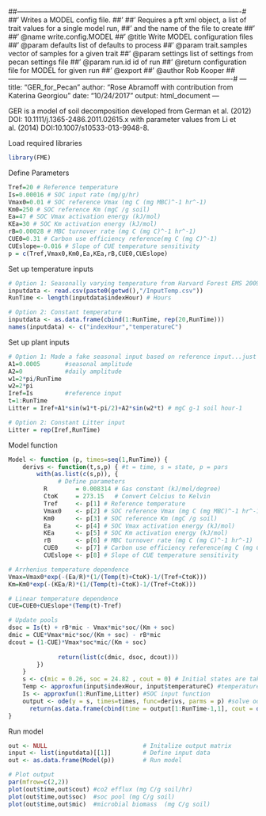 
##-------------------------------------------------------------------------------------------------#
##' Writes a MODEL config file.
##'
##' Requires a pft xml object, a list of trait values for a single model run,
##' and the name of the file to create
##'
##' @name write.config.MODEL
##' @title Write MODEL configuration files
##' @param defaults list of defaults to process
##' @param trait.samples vector of samples for a given trait
##' @param settings list of settings from pecan settings file
##' @param run.id id of run
##' @return configuration file for MODEL for given run
##' @export
##' @author Rob Kooper
##-------------------------------------------------------------------------------------------------#
---
title: "GER_for_Pecan"
author: "Rose Abramoff with contribution from Katerina Georgiou"
date: "10/24/2017"
output: html_document
---

GER is a model of soil decomposition developed from German et al. (2012) DOI: 10.1111/j.1365-2486.2011.02615.x with parameter values from Li et al. (2014) DOI:10.1007/s10533-013-9948-8.

Load required libraries
```r
library(FME)
```

Define Parameters
```r
Tref=20 # Reference temperature
Is=0.00016 # SOC input rate (mg/g/hr)
Vmax0=0.01 # SOC reference Vmax (mg C (mg MBC)^-1 hr^-1)
Km0=250 # SOC reference Km (mgC /g soil)
Ea=47 # SOC Vmax activation energy (kJ/mol)
KEa=30 # SOC Km activation energy (kJ/mol)
rB=0.00028 # MBC turnover rate (mg C (mg C)^-1 hr^-1)
CUE0=0.31 # Carbon use efficiency reference(mg C (mg C)^-1)
CUEslope=-0.016 # Slope of CUE temperature sensitivity
p = c(Tref,Vmax0,Km0,Ea,KEa,rB,CUE0,CUEslope)
```

Set up temperature inputs
```r
# Option 1: Seasonally varying temperature from Harvard Forest EMS 2009
inputdata <- read.csv(paste0(getwd(),"/InputTemp.csv"))
RunTime <- length(inputdata$indexHour) # Hours

# Option 2: Constant temperature
inputdata <- as.data.frame(cbind(1:RunTime, rep(20,RunTime)))
names(inputdata) <- c("indexHour","temperatureC")
```

Set up plant inputs
```r
# Option 1: Made a fake seasonal input based on reference input...just for fun
A1=0.0005       #seasonal amplitude
A2=0            #daily amplitude
w1=2*pi/RunTime
w2=2*pi
Iref=Is         #reference input
t=1:RunTime
Litter = Iref+A1*sin(w1*t-pi/2)+A2*sin(w2*t) # mgC g-1 soil hour-1

# Option 2: Constant Litter input
Litter = rep(Iref,RunTime)
```

Model function
```r
Model <- function (p, times=seq(1,RunTime)) {
    derivs <- function(t,s,p) { #t = time, s = state, p = pars
        with(as.list(c(s,p)), {
              # Define parameters
          R        = 0.008314 # Gas constant (kJ/mol/degree)
          CtoK     = 273.15   # Convert Celcius to Kelvin
          Tref     <- p[1] # Reference temperature
          Vmax0    <- p[2] # SOC reference Vmax (mg C (mg MBC)^-1 hr^-1)
          Km0      <- p[3] # SOC reference Km (mgC /g soil)
          Ea       <- p[4] # SOC Vmax activation energy (kJ/mol)
          KEa      <- p[5] # SOC Km activation energy (kJ/mol)
          rB       <- p[6] # MBC turnover rate (mg C (mg C)^-1 hr^-1)
          CUE0     <- p[7] # Carbon use efficiency reference(mg C (mg C)^-1)
          CUEslope <- p[8] # Slope of CUE temperature sensitivity        

# Arrhenius temperature dependence
Vmax=Vmax0*exp(-(Ea/R)*(1/(Temp(t)+CtoK)-1/(Tref+CtoK)))
Km=Km0*exp(-(KEa/R)*(1/(Temp(t)+CtoK)-1/(Tref+CtoK)))

# Linear temperature dependence
CUE=CUE0+CUEslope*(Temp(t)-Tref)

# Update pools
dsoc = Is(t) + rB*mic - Vmax*mic*soc/(Km + soc)
dmic = CUE*Vmax*mic*soc/(Km + soc) - rB*mic
dcout = (1-CUE)*Vmax*soc*mic/(Km + soc)
                    
              return(list(c(dmic, dsoc, dcout)))
        })
    }
    s <- c(mic = 0.26, soc = 24.82 , cout = 0) # Initial states are taken from solved steady state (mg C/g soil)
    Temp <- approxfun(input$indexHour, input$temperatureC) #temperature input function
    Is <- approxfun(1:RunTime,Litter) #SOC input function
    output <- ode(y = s, times=times, func=derivs, parms = p) #solve ode, return output
      return(as.data.frame(cbind(time = output[1:RunTime-1,1], cout = diff(output[1:RunTime,"cout"]), soc = output[1:RunTime-1,"soc"], mic = output[1:RunTime-1,"mic"] )))
}
```

Run model
```r
out <- NULL                           # Initalize output matrix
input <- list(inputdata)[[1]]         # Define input data
out <- as.data.frame(Model(p))        # Run model

# Plot output
par(mfrow=c(2,2))
plot(out$time,out$cout) #co2 efflux (mg C/g soil/hr)
plot(out$time,out$soc)  #soc pool (mg C/g soil)
plot(out$time,out$mic)  #microbial biomass  (mg C/g soil)
```
